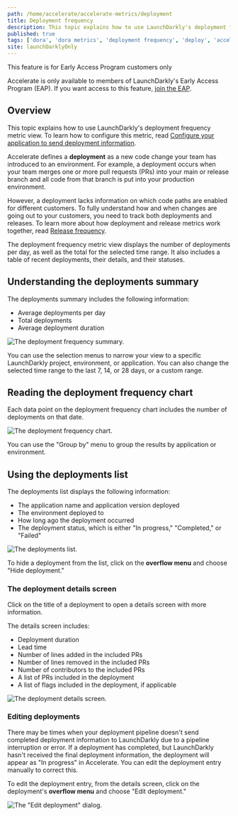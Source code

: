 ```yaml
---
path: /home/accelerate/accelerate-metrics/deployment
title: Deployment frequency
description: This topic explains how to use LaunchDarkly's deployment frequency metric view.
published: true
tags: ['dora', 'dora metrics', 'deployment frequency', 'deploy', 'accelerate']
site: launchDarklyOnly
---
```


<Callout intent="info">
<CalloutTitle>This feature is for Early Access Program customers only</CalloutTitle>
<CalloutDescription>

Accelerate is only available to members of LaunchDarkly's Early Access Program (EAP). If you want access to this feature, [join the EAP](https://launchdarkly.com/eap).

</CalloutDescription>
</Callout>

## Overview

This topic explains how to use LaunchDarkly's deployment frequency metric view. To learn how to configure this metric, read [Configure your application to send deployment information](/home/accelerate/get-started-accelerate#step-2-configure-your-application-to-send-deployment-information).

Accelerate defines a **deployment** as a new code change your team has introduced to an environment. For example, a deployment occurs when your team merges one or more pull requests (PRs) into your main or release branch and all code from that branch is put into your production environment.

However, a deployment lacks information on which code paths are enabled for different customers. To fully understand how and when changes are going out to your customers, you need to track both deployments and releases. To learn more about how deployment and release metrics work together, read [Release frequency](/home/accelerate/accelerate-metrics/release).

The deployment frequency metric view displays the number of deployments per day, as well as the total for the selected time range. It also includes a table of recent deployments, their details, and their statuses.

## Understanding the deployments summary

The deployments summary includes the following information:

- Average deployments per day
- Total deployments
- Average deployment duration

![The deployment frequency summary.](accelerate-deployment-frequency-summary.png)

You can use the selection menus to narrow your view to a specific LaunchDarkly project, environment, or application. You can also change the selected time range to the last 7, 14, or 28 days, or a custom range.

## Reading the deployment frequency chart

Each data point on the deployment frequency chart includes the number of deployments on that date.

![The deployment frequency chart.](accelerate-deployment-frequency-chart.png)

You can use the "Group by" menu to group the results by application or environment.

## Using the deployments list

The deployments list displays the following information:

- The application name and application version deployed
- The environment deployed to
- How long ago the deployment occurred
- The deployment status, which is either "In progress," "Completed," or "Failed"

![The deployments list.](accelerate-deployment-deployments-list.png)

To hide a deployment from the list, click on the **overflow menu** and choose "Hide deployment."

### The deployment details screen

Click on the title of a deployment to open a details screen with more information.

The details screen includes:

- Deployment duration
- Lead time
- Number of lines added in the included PRs
- Number of lines removed in the included PRs
- Number of contributors to the included PRs
- A list of PRs included in the deployment
- A list of flags included in the deployment, if applicable

![The deployment details screen.](accelerate-deployment-deployment-details.png)

### Editing deployments

There may be times when your deployment pipeline doesn't send completed deployment information to LaunchDarkly due to a pipeline interruption or error. If a deployment has completed, but LaunchDarkly hasn't received the final deployment information, the deployment will appear as "In progress" in Accelerate. You can edit the deployment entry manually to correct this.

To edit the deployment entry, from the details screen, click on the deployment's **overflow menu** and choose "Edit deployment."

![The "Edit deployment" dialog.](accelerate-deploy-edit-deployment.png)
